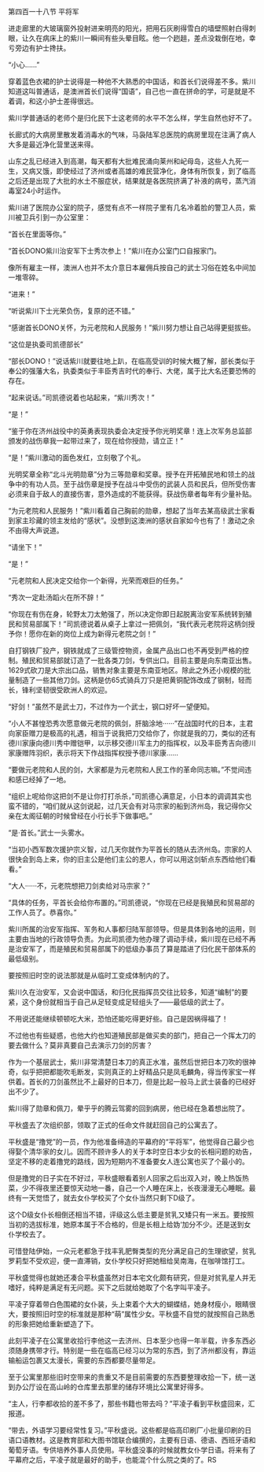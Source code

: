 

第四百一十八节 平将军

进走廊里的大玻璃窗外投射进来明亮的阳光，把用石灰刷得雪白的墙壁照射白得刺眼，让久在病床上的紫川一瞬间有些头晕目眩。他一个趔趄，差点没栽倒在地，幸亏旁边有护士搀扶。

“小心……”

穿着蓝色衣裙的护士说得是一种他不大熟悉的中国话，和首长们说得差不多。紫川知道这叫普通话，是澳洲首长们说得“国语”，自己也一直在拼命的学，可是就是不着调，和这小护士差得很远。

紫川学普通话的老师个是归化民下士这老师的水平不怎么样，学生自然也好不了。

长廊式的大病房里散发着消毒水的气味，马袅陆军总医院的病房里现在注满了病人大多是最近净化营里送来得。

山东之乱已经进入到高潮，每天都有大批难民涌向莱州和屺母岛，这些人九死一生，又病又饿，即使经过了济州或者高雄的难民营净化，身体有所恢复，到了临高之后还是出现了大批的水土不服症状，结果就是各医院挤满了补液的病号，蒸汽消毒室24小时运作。

紫川进了医院办公室的院子，感觉有点不一样院子里有几名冷着脸的警卫人员，紫川被卫兵引到一办公室里：

“首长在里面等你。”

“首长DONO紫川治安军下士秀次参上！”紫川在办公室门口自报家门。

像所有雇主一样，澳洲人也并不太介意日本雇佣兵按自己的武士习俗在姓名中间加一堆零碎。

“进来！”

“听说紫川下士光荣负伤，复原的还不错。”

“感谢首长DONO关怀，为元老院和人民服务！”紫川努力想让自己站得更挺拔些。

“这位是执委司凯德部长”

“部长DONO！”说话紫川就要往地上趴，在临高受训的时候大概了解，部长类似于奉公的强藩大名，执委类似于丰臣秀吉时代的奉行、大佬，属于比大名还要恐怖的存在。

“起来说话。”司凯德说着也站起来，“紫川秀次！”

“是！”

“鉴于你在济州战役中的英勇表现执委会决定授予你光明奖章！连上次军务总监部颁发的战伤章我一起带过来了，现在给你授勋，请立正！”

“是！”紫川激动的面色发红，立刻敬了个礼。

光明奖章全称“北斗光明勋章”分为三等勋章和奖章。授予在开拓殖民地和领土的战争中的有功人员。至于战伤章是授予在战斗中受伤的武装人员和民兵，但所受伤害必须来自于敌人的直接伤害，意外造成的不能获得。获战伤章者每年有少量补贴。

“为元老院和人民服务！”紫川看着自己胸前的勋章，想起了当年去某高级武士家看到家主珍藏的领主发给的“感状”。没想到这澳洲的感状自家如今也有了！激动之余不由得大声说道。

“请坐下！”

“是！”

“元老院和人民决定交给你一个新得，光荣而艰巨的任务。”

“秀次一定赴汤蹈火在所不辞！”

“你现在有伤在身，轮野太刀太勉强了，所以决定你即日起脱离治安军系统转到殖民和贸易部属下！”司凯德说着从桌子上拿过一把佩剑，“我代表元老院将这柄剑授予你！愿你在新的岗位上成为新得元老院之剑！”

自打钢铁厂投产，钢铁就成了三级管控物资，金属产品出口也不再受到严格的控制。殖民和贸易部就订造了一批各类刀剑，专供出口。目前主要是向东南亚出售。1629式砍刀是大宗出口品，销售对象主要是东南亚地区。除此之外还小规模的批量制造了一些其他刀剑。这柄是仿65式骑兵刀′只是把黄铜配饰改成了钢制，轻而长，锋利坚韧很受欧洲人的欢迎。

“好剑！”虽然不是武士刀，不过作为一个武士，钢口好坏一望便知。

“小人不甚惶恐秀次愿意做元老院的佩剑，肝脑涂地······”在战国时代的日本，主君向家臣赠刀是极高的礼遇，相当于说我把刀交给你了，你就是我的刀，类似的还有德川家康向德川秀中赠铠甲，以示移交德川军主力的指挥权，以及丰臣秀吉向德川家康赠阵羽织，表示将天下作战指挥权授予德川家康……

“要做元老院和人民的剑，大家都是为元老院和人民工作的革命同志嘛。”不觉间违和感已经掉了一地。

“组织上呢给你这把剑不是让你打打杀杀，”司凯德心满意足，小日本的调调其实也蛮不错的，“咱们就从这剑说起，过几天会有对马宗家的船到济州岛，我记得你父亲在太阁征朝的时候曾经在小行长手下做事吧。”

“是·首长。”武士一头雾水。

“当初小西军数次援护宗义智，过几天你就作为平首长的随从去济州岛。宗家的人很快会到岛上来，你的旧主公是他们主公的恩人，你可以用这剑斩点东西给他们看看。”

“大人······不，元老院想把刀剑卖给对马宗家？”

“具体的任务，平首长会给你布置的。”司凯德说，“你现在已经是我殖民和贸易部的工作人员了。恭喜你。”

紫川所属的治安军指挥、军务和人事都归陆军部领导。但是具体到各地的运用，则主要由当地的行政领导负责。为此司凯德为他办理了调动手续，紫川现在已经不再是治安军了，而是殖民和贸易部属下的低级办事员了算是踏进了归化民干部体系的最低级别。

要按照旧时空的说法那就是从临时工变成体制内的了。

紫川久在治安军，又会说中国话，和归化民指挥员交往比较多，知道“编制”的要紧，这个身份就相当于自己从足轻变成足轻组头了——最低级的武士了。

不用说还能继续顿顿吃大米，恐怕还能吃得更好些。自己是因祸得福了！

不过他也有些疑惑，也他大约也知道殖民部是做买卖的部门，把自己一个挥太刀的要去做什么？莫非真要自己去演示刀剑的厉害？

作为一个基层武士，紫川非常清楚日本刀的真正水准，虽然后世把日本刀吹的很神奇，似乎把把都能吹毛断发，实则真正的上好精品只是凤毛麟角，得当传家宝一样供着。首长的刀剑虽然比不上最好的日本刀，但是比起一般马上武士装备的已经好出不少了。

紫川得了勋章和佩刀，晕乎乎的腾云驾雾的回到病房，他已经在急着想出院了。

平秋盛去了次组织部，领取了正式的任命文件就赶回自己的公寓去了。

平秋盛是“撸党”的一员，作为他准备缔造的平幕府的“平将军”，他觉得自己最少也得娶个清华家的女儿。因而不顾许多人的关于本时空日本少女的长相问题的劝告，坚定不移的走着撸党的路线，因为短期内不准备要女人连公寓也买了个最小的。

但是撸党的日子实在不好过，平秋盛眼看着别人回家之后出双入对，晚上热饭热菜，少不得夜里还要惊天动地一番，自己一个人睡在床上，长夜漫漫无心睡眠。最终有一天觉悟了，就去女仆学校买了个女仆当然只剩下D级了。

这个D级女仆长相倒还相当不错，评级这么低主要是贫乳又矮只有一米五。要按照当初的选拔标准，她原本属于不合格的，但是长相上给妫‘加分不少。还是送到女仆学校去了。

可惜登陆伊始，一众元老都急于找丰乳肥臀类型的充分满足自己的生理欲望，贫乳罗莉型不受欢迎，便一直滞销，女仆学校只好把她租给吴南海，在咖啡馆打工。

平秋盛觉得也就她还凑合平秋盛虽然对日本宅文化颇有研究，但是对贫乳星人并无嗜好，纯粹是满足有无问题。买下之后就给她取了个名字叫平凌子。

平凌子穿着带白色围裙的女仆装，头上束着个大大的蝴蝶结，她身材瘦小，眼睛很大，要按照旧时空的标准就是那种“萌”属性少女。平秋盛不自觉的就按照自己熟悉的形象把她给重新塑造了下。

此刻平凌子在公寓里收拾行李他这一去济州、日本至少也得一年半载，许多东西必须随身携带才行。特别是一些在临高已经习以为常的东西，到了济州都没有，靠运输船运包裹又太漫长，需要的东西都要尽量带足。

至于公寓里那些旧时空带来的贵重又不是目前需要的东西要整理收拾一下，统一送到办公厅设在高山岭的仓库里去那里的储存环境比公寓里好得多。

“主人，行李都收拾的差不多了，那些书籍也带去吗？”平凌子看到平秋盛回来，汇报道。

“带去，外语学习要经常性复习。”平秋盛说。这些都是临高印刷厂小批量印刷的日语口语教材。这是教育部和大图书馆联合编撰的，主要有日语、德语、西班牙语和葡萄牙语。专供培养外事人员使用。平秋盛没事的时候就教女仆学日语。将来有了平幕府之后，平凌子就是最好的助手，也能混个什么院之类的了。RS

